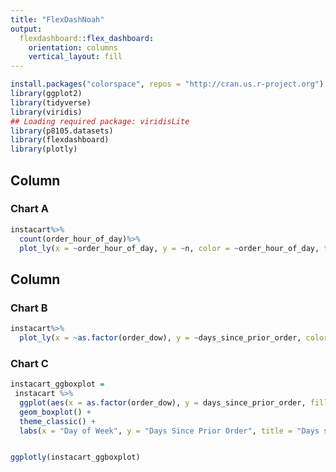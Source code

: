 ```yaml
---
title: "FlexDashNoah"
output: 
  flexdashboard::flex_dashboard:
    orientation: columns
    vertical_layout: fill
---
```


```r
install.packages("colorspace", repos = "http://cran.us.r-project.org")
library(ggplot2)
library(tidyverse)
library(viridis)
## Loading required package: viridisLite
library(p8105.datasets)
library(flexdashboard)
library(plotly)
```

Column {data-width=650}
-----------------------------------------------------------------------

### Chart A

```r
instacart%>%
  count(order_hour_of_day)%>%
  plot_ly(x = ~order_hour_of_day, y = ~n, color = ~order_hour_of_day, type = "bar")
```

Column {data-width=350}
-----------------------------------------------------------------------

### Chart B

```r
instacart%>%
  plot_ly(x = ~as.factor(order_dow), y = ~days_since_prior_order, color = ~as.factor(order_dow), type = "box")
```

### Chart C

```r

instacart_ggboxplot = 
 instacart %>% 
  ggplot(aes(x = as.factor(order_dow), y = days_since_prior_order, fill = as.factor(order_dow))) +
  geom_boxplot() +
  theme_classic() + 
  labs(x = "Day of Week", y = "Days Since Prior Order", title = "Days since Prior Order by Day of Week", fill = "Day")


ggplotly(instacart_ggboxplot)
```

